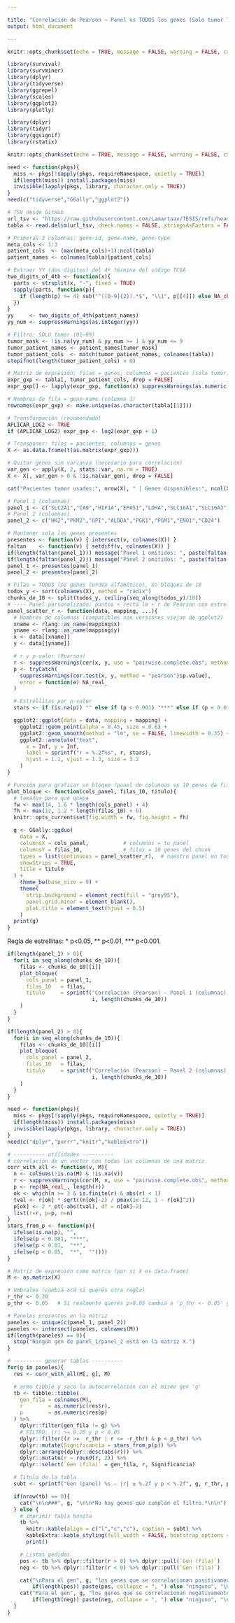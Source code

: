 ```yaml
---

title: "Correlación de Pearson — Panel vs TODOS los genes (Solo tumor TCGA 01–09)"
output: html_document

---
```


```r
knitr::opts_chunk$set(echo = TRUE, message = FALSE, warning = FALSE, cache = TRUE)

library(survival)
library(survminer)
library(dplyr)
library(tidyverse)
library(ggrepel)
library(scales)
library(ggplot2)
library(plotly)

library(dplyr)
library(tidyr)
library(ggsignif)
library(rstatix)
```


```r
knitr::opts_chunk$set(echo = TRUE, message = FALSE, warning = FALSE, cache = TRUE)

need <- function(pkgs){
  miss <- pkgs[!sapply(pkgs, requireNamespace, quietly = TRUE)]
  if(length(miss)) install.packages(miss)
  invisible(lapply(pkgs, library, character.only = TRUE))
}
need(c("tidyverse","GGally","ggplot2"))

# TSV desde GitHub
url_tsv <- "https://raw.githubusercontent.com/Lamartaav/TESIS/refs/heads/main/tejido_tumoral.tsv"
tabla <- read.delim(url_tsv, check.names = FALSE, stringsAsFactors = FALSE)

# Primeras 3 columnas: gene-id, gene-name, gene-type
meta_cols <- 1:3
patient_cols  <- (max(meta_cols)+1):ncol(tabla)
patient_names <- colnames(tabla)[patient_cols]

# Extraer YY (dos dígitos) del 4º término del código TCGA
two_digits_of_4th <- function(x){
  parts <- strsplit(x, "-", fixed = TRUE)
  sapply(parts, function(p){
    if (length(p) >= 4) sub("^([0-9]{2}).*$", "\\1", p[[4]]) else NA_character_
  })
}
yy     <- two_digits_of_4th(patient_names)
yy_num <- suppressWarnings(as.integer(yy))

# Filtro: SOLO tumor (01–09)
tumor_mask <- !is.na(yy_num) & yy_num >= 1 & yy_num <= 9
tumor_patient_names <- patient_names[tumor_mask]
tumor_patient_cols  <- match(tumor_patient_names, colnames(tabla))
stopifnot(length(tumor_patient_cols) > 0)

# Matriz de expresión: filas = genes, columnas = pacientes (solo tumor)
expr_gxp <- tabla[, tumor_patient_cols, drop = FALSE]
expr_gxp[] <- lapply(expr_gxp, function(x) suppressWarnings(as.numeric(x)))

# Nombres de fila = gene-name (columna 1)
rownames(expr_gxp) <- make.unique(as.character(tabla[[1]]))

# Transformación (recomendado)
APLICAR_LOG2 <- TRUE
if (APLICAR_LOG2) expr_gxp <- log2(expr_gxp + 1)

# Transponer: filas = pacientes, columnas = genes
X <- as.data.frame(t(as.matrix(expr_gxp)))

# Quitar genes sin varianza (necesario para correlación)
var_gen <- apply(X, 2, stats::var, na.rm = TRUE)
X <- X[, var_gen > 0 & !is.na(var_gen), drop = FALSE]

cat("Pacientes tumor usados:", nrow(X), " | Genes disponibles:", ncol(X), "\n")

```





```r
# Panel 1 (columnas)
panel_1 <- c("SLC2A1","CA9","HIF1A","EPAS1","LDHA","SLC16A1","SLC16A3")
# Panel 2 (columnas)
panel_2 <- c("HK2","PKM2","GPI","ALDOA","PGK1","PGM1","ENO1","CD24")

# Mantener solo los genes presentes
presentes <- function(v) { intersect(v, colnames(X)) }
faltan    <- function(v) { setdiff(v, colnames(X)) }
if(length(faltan(panel_1))) message("Panel 1 omitidos: ", paste(faltan(panel_1), collapse=", "))
if(length(faltan(panel_2))) message("Panel 2 omitidos: ", paste(faltan(panel_2), collapse=", "))
panel_1 <- presentes(panel_1)
panel_2 <- presentes(panel_2)

# Filas = TODOS los genes (orden alfabético), en bloques de 10
todos_y <- sort(colnames(X), method = "radix")
chunks_de_10 <- split(todos_y, ceiling(seq_along(todos_y)/10))
# ---- Panel personalizado: puntos + recta lm + r de Pearson con estrellitas ----
panel_scatter_r <- function(data, mapping, ...){
  # Nombres de columnas (compatibles con versiones viejas de ggplot2)
  xname <- rlang::as_name(mapping$x)
  yname <- rlang::as_name(mapping$y)
  x <- data[[xname]]
  y <- data[[yname]]

  # r y p-valor (Pearson)
  r <- suppressWarnings(cor(x, y, use = "pairwise.complete.obs", method = "pearson"))
  p <- tryCatch(
    suppressWarnings(cor.test(x, y, method = "pearson")$p.value),
    error = function(e) NA_real_
  )

  # Estrellitas por p-valor
  stars <- if (is.na(p)) "" else if (p < 0.001) "***" else if (p < 0.01) "**" else if (p < 0.05) "*" else ""

  ggplot2::ggplot(data = data, mapping = mapping) +
    ggplot2::geom_point(alpha = 0.45, size = 0.6) +
    ggplot2::geom_smooth(method = "lm", se = FALSE, linewidth = 0.35) +
    ggplot2::annotate("text",
      x = Inf, y = Inf,
      label = sprintf("r = %.2f%s", r, stars),
      hjust = 1.1, vjust = 1.3, size = 3.2
    )
}

# Función para graficar un bloque (panel de columnas vs 10 genes de filas)
plot_bloque <- function(cols_panel, filas_10, titulo){
  # tamaños para que quepa
  fw <- max(14, 1.6 * length(cols_panel) + 4)
  fh <- max(12, 1.2 * length(filas_10) + 6)
  knitr::opts_current$set(fig.width = fw, fig.height = fh)

  g <- GGally::ggduo(
    data = X,
    columnsX = cols_panel,           # columnas = tu panel
    columnsY = filas_10,             # filas = 10 genes del chunk
    types = list(continuous = panel_scatter_r),  # nuestro panel en todas las celdas
    showStrips = TRUE,
    title = titulo
  ) +
    theme_bw(base_size = 9) +
    theme(
      strip.background = element_rect(fill = "grey95"),
      panel.grid.minor = element_blank(),
      plot.title = element_text(hjust = 0.5)
    )
  print(g)
}

```

Regla de estrellitas: * p<0.05, ** p<0.01, *** p<0.001.

```r
if(length(panel_1) > 0){
  for(i in seq_along(chunks_de_10)){
    filas <- chunks_de_10[[i]]
    plot_bloque(
      cols_panel = panel_1,
      filas_10   = filas,
      titulo     = sprintf("Correlación (Pearson) — Panel 1 (columnas) vs Bloque %d/%d de genes (filas) | Tumor TCGA 01–09",
                           i, length(chunks_de_10))
    )
  }
}

```



```r
if(length(panel_2) > 0){
  for(i in seq_along(chunks_de_10)){
    filas <- chunks_de_10[[i]]
    plot_bloque(
      cols_panel = panel_2,
      filas_10   = filas,
      titulo     = sprintf("Correlación (Pearson) — Panel 2 (columnas) vs Bloque %d/%d de genes (filas) | Tumor TCGA 01–09",
                           i, length(chunks_de_10))
    )
  }
}

```

```r
need <- function(pkgs){
  miss <- pkgs[!sapply(pkgs, requireNamespace, quietly = TRUE)]
  if(length(miss)) install.packages(miss)
  invisible(lapply(pkgs, library, character.only = TRUE))
}
need(c("dplyr","purrr","knitr","kableExtra"))

# ---------- utilidades ----------
# correlación de un vector con todas las columnas de una matriz
corr_with_all <- function(v, M){
  n <- colSums(!is.na(M) & !is.na(v))
  r <- suppressWarnings(cor(M, v, use = "pairwise.complete.obs", method = "pearson"))
  p <- rep(NA_real_, length(r))
  ok <- which(n >= 3 & is.finite(r) & abs(r) < 1)
  tval <- r[ok] * sqrt((n[ok]-2) / pmax(1e-12, 1 - r[ok]^2))
  p[ok] <- 2 * pt(-abs(tval), df = n[ok]-2)
  list(r=r, p=p, n=n)
}
stars_from_p <- function(p){
  ifelse(is.na(p), "",
  ifelse(p < 0.001, "***",
  ifelse(p < 0.01,  "**",
  ifelse(p < 0.05,  "*",  ""))))
}

# Matriz de expresión como matrix (por si X es data.frame)
M <- as.matrix(X)

# Umbrales (cambiá acá si querés otra regla)
r_thr <- 0.20
p_thr <- 0.05   # Si realmente querés p>0.05 cambiá a 'p_thr <- 0.05' y usa 'p > p_thr' en el filtro de abajo.

# Paneles presentes en la matriz
paneles <- unique(c(panel_1, panel_2))
paneles <- intersect(paneles, colnames(M))
if(length(paneles) == 0){
  stop("Ningún gen de panel_1/panel_2 está en la matriz X.")
}

# --------- generar tablas ----------
for(g in paneles){
  res <- corr_with_all(M[, g], M)

  # armo tibble y saco la autocorrelación con el mismo gen 'g'
  tb <- tibble::tibble(
    gen_fila = colnames(M),
    r        = as.numeric(res$r),
    p        = as.numeric(res$p)
  ) %>%
    dplyr::filter(gen_fila != g) %>%
    # FILTRO: |r| >= 0.20 y p < 0.05
    dplyr::filter((r >=  r_thr | r <= -r_thr) & p < p_thr) %>%
    dplyr::mutate(Significancia = stars_from_p(p)) %>%
    dplyr::arrange(dplyr::desc(abs(r))) %>%
    dplyr::mutate(r = round(r, 2)) %>%
    dplyr::select(`Gen (fila)` = gen_fila, r, Significancia)

  # Título de la tabla
  subt <- sprintf("Gen (panel) %s — |r| ≥ %.2f y p < %.2f", g, r_thr, p_thr)

  if(nrow(tb) == 0){
    cat("\n\n###", g, "\n\n*No hay genes que cumplan el filtro.*\n\n")
  } else {
    # imprimir tabla bonita
    tb %>%
      knitr::kable(align = c("l","c","c"), caption = subt) %>%
      kableExtra::kable_styling(full_width = FALSE, bootstrap_options = c("striped","hover")) %>%
      print()

    # Listas pedidas
    pos <- tb %>% dplyr::filter(r > 0) %>% dplyr::pull(`Gen (fila)`)
    neg <- tb %>% dplyr::filter(r < 0) %>% dplyr::pull(`Gen (fila)`)

    cat("\nPara el gen", g, "los genes que se correlacionan positivamente son:",
        if(length(pos)) paste(pos, collapse = ", ") else "ninguno", "\n\n")
    cat("Para el gen", g, "los genes que se correlacionan negativamente son:",
        if(length(neg)) paste(neg, collapse = ", ") else "ninguno", "\n\n")
  }
}

```

